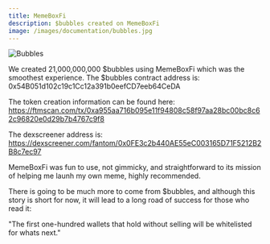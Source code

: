 ```yaml
---
title: MemeBoxFi
description: $bubbles created on MemeBoxFi
image: /images/documentation/bubbles.jpg
---
```


![Bubbles](/images/documentation/bubbles.jpg)

We created 21,000,000,000 $bubbles using MemeBoxFi which was the smoothest experience. The $bubbles contract address
is: 0x54B051d102c19c1Cc12a391b0eefCD7eeb64CeDA

The token creation information can be found here: https://ftmscan.com/tx/0xa955aa716b095e11f94808c58f97aa28bc00bc8c62c96820e0d29b7b4767c9f8

The dexscreener address is: https://dexscreener.com/fantom/0x0FE3c2b440AE55eC003165D71F5212B2B8c7ec97

MemeBoxFi was fun to use, not gimmicky, and straightforward to its mission of helping me launh my own meme, highly recommended.

There is going to be much more to come from $bubbles, and although this story is short for now, it will lead to a long road of success
for those who read it:

"The first one-hundred wallets that hold without selling will be whitelisted
for whats next."
